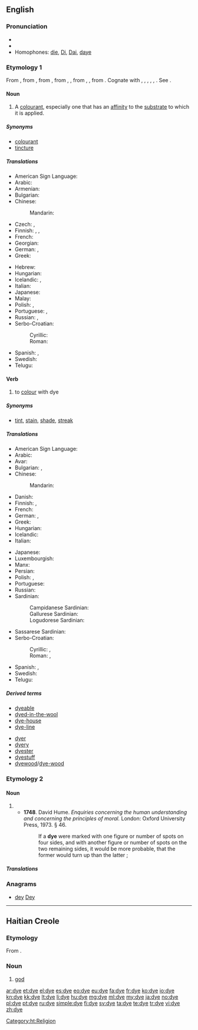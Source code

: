 {{also|d'ye}}
==English==
{{wikipedia}}

===Pronunciation===
* {{IPA|/daɪ/}}
* {{rhymes|aɪ}}
* Homophones: [[die]], [[Di]], [[Dai]], [[daye]]

===Etymology 1===
From {{etyl|enm|en}} {{term|deie|lang=enm}}, from {{etyl|ang|en}} {{term|deag|dēag|color, hue, dye|lang=ang}}, from {{etyl|gem-pro|en}} {{recons|daugō||colour, shade|lang=gem-pro}}, from {{recons|dauganą|lang=gem-pro}}, {{recons|dug-||to conceal, be dark|lang=gem-pro}}, from {{etyl|ine-pro|en}} {{recons|dheuk-|lang=ine-pro}}, {{recons|dhouk-||to be hidden|lang=ine-pro}}, from {{etyl|ine-pro|en}} {{recons|dhūw-||to smoke, raise dust, camouflage|lang=ine-pro}}. Cognate with {{etyl|goh|-}} {{term|tougan||dark, secretive|lang=goh}}, {{term|tougal||dark, hidden, covert|lang=goh}}, {{etyl|ang|-}} {{term|deagol|dēagol|lang=ang}}, {{term|diegle|dīegle|dark, hidden, secret|lang=ang}}, {{etyl|ang|-}} {{term|dohs|lang=ang}}, {{term|dox||dusky, dark|lang=ang}}. See {{l|en|dusk}}.

====Noun====
{{en-noun|s|-}}

# A [[colourant]], especially one that has an [[affinity]] to the [[substrate]] to which it is applied.

=====Synonyms=====
* [[colourant]]
* [[tincture]]

=====Translations=====
{{trans-top|a colourant, especially one that has an affinity to the substrate to which it is applied}}
* American Sign Language: {{tø|ase|9@SideNeckhigh-PalmDown-9@SideNeckhigh-PalmDown Upanddown-Upanddown 9@SideChesthigh-PalmDown-9@SideChesthigh-PalmDown}}
* Arabic: {{t-|ar|صبغة|f|tr=Síbgha}}
* Armenian: {{t-|hy|ներկ|tr=nerk}}
* Bulgarian: {{t+|bg|боя|f}}
* Chinese:
*: Mandarin: {{t|cmn|染料|tr=rǎnliào|sc=Hani}}
* Czech: {{t+|cs|barva|f}}, {{t+|cs|barvivo|n}}
* Finnish: {{t-|fi|värjäysaine}}, {{t+|fi|väri}},  {{t+|fi|väriaine}}
* French: {{t+|fr|teinture|f}}
* Georgian: {{t|ka|საღებავი|sc=Geor}}
* German: {{t-|de|Färbemittel|n}}, {{t-|de|Färbmittel|n}}
* Greek: {{t+|el|βαφή|f|tr=vafí}}
{{trans-mid}}
* Hebrew: {{t-|he|סממן|m|tr=sam'mán}}
* Hungarian: {{t+|hu|festék}}
* Icelandic: {{t+|is|litur|m}}, {{t+|is|litarefni|n}}
* Italian: {{t-|it|tintura|f}}
* Japanese: {{t+|ja|染料|tr=せんりょう, senryō}}
* Malay: {{t-|ms|pewarna}}
* Polish: {{t+|pl|barwnik|m}},  {{t+|pl|farba|f}}
* Portuguese: {{t+|pt|corante|m}}, {{t+|pt|tintura|f}}
* Russian: {{t+|ru|краска|f|tr=kráska}}, {{t+|ru|краситель|m|tr=krasítelʹ|sc=Cyrl}}
* Serbo-Croatian:
*: Cyrillic: {{t-|sh|фарба|f}}
*: Roman: {{t-|sh|farba|f}}
* Spanish: {{t-|es|tinte|m}}, {{t-|es|tintura|f}}
* Swedish: {{t+|sv|färgämne|n}}
* Telugu: {{t-|te|రంగు పదార్థం|tr=raMgu padaarthaM}}
{{trans-bottom}}

====Verb====
{{en-verb|dyes|dyeing|dyed|dyed}}

# {{context|transitive}} to [[colour]] with dye

=====Synonyms=====
* {{sense|to color}} [[tint]], [[stain]], [[shade]], [[streak]]

=====Translations=====
{{trans-top|to colour with dye}}
* American Sign Language: {{tø|ase|9@SideNeckhigh-PalmDown-9@SideNeckhigh-PalmDown Upanddown-Upanddown 9@SideChesthigh-PalmDown-9@SideChesthigh-PalmDown}}
* Arabic: {{t-|ar|صبغ|tr=Sábagha}}
* Avar: {{t|av|бил|sc=Cyrl}}
* Bulgarian: {{t+|bg|боядисвам}}, {{t+|bg|боядисвам|tr=bojadisvam|sc=Cyrl}}
* Chinese:
*: Mandarin: {{t-|cmn|染|tr=rǎn|sc=Hani}}
* Danish: {{t-|da|farve}}
* Finnish: {{t-|fi|värjätä}}, {{t-|fi|sävyttää}}
* French: {{t+|fr|teindre}}
* German: {{t+|de|färben}}, {{t-|de|einfärben}}
* Greek: {{t+|el|βάφω|tr=váfo}}
* Hungarian: {{t+|hu|fest}}
* Icelandic: {{t-|is|lita}}
* Italian: {{t-|it|tingere}}
{{trans-mid}}
* Japanese: {{t-|ja|染める|tr=そめる, someru}}
* Luxembourgish: {{t-|lb|afierwen}}
* Manx: {{t-|gv|daaghey}}
* Persian: {{t-|fa|رنگ زنی}}
* Polish: {{t+|pl|barwić}}, {{t+|pl|farbować}}
* Portuguese: {{t+|pt|tingir}}
* Russian: {{t+|ru|красить|tr=krásit'}}
* Sardinian:
*: Campidanese Sardinian: {{tø|sro|pintài}}
*: Gallurese Sardinian: {{tø|sdn|pintà}}
*: Logudorese Sardinian: {{tø|src|pintare}}
* Sassarese Sardinian: {{tø|sdc|pintà}}
* Serbo-Croatian:
*: Cyrillic: {{t-|sh|фарбати}}, {{t-|sh|офарбати}}
*: Roman: {{t-|sh|farbati}}, {{t-|sh|ofarbati}}
* Spanish: {{t+|es|teñir}},  {{t-|es|tinturar}}
* Swedish: {{t+|sv|färga}}
* Telugu: {{t-|te|రంగు అద్దు|tr=raMgu addu}}
{{trans-bottom}}

=====Derived terms=====
{{rel-top|Terms derived from "dye"}}
* [[dyeable]]
* [[dyed-in-the-wool]]
* [[dye-house]]
* [[dye-line]]
{{rel-mid}}
* [[dyer]]
* [[dyery]]
* [[dyester]]
* [[dyestuff]]
* [[dyewood]]/[[dye-wood]]
{{rel-bottom}}

===Etymology 2===

====Noun====
{{en-noun|dice}}

# {{alternative spelling of|die}}
#* '''1748'''.  David Hume.  ''Enquiries concerning the human understanding and concerning the principles of moral.'' London: Oxford University Press, 1973.  § 46.
#*: If a '''dye''' were marked with one figure or number of spots on four sides, and with another figure or number of spots on the two remaining sides, it would be more probable, that the former would turn up than the latter ;

=====Translations=====
{{trans-see|die}}

===Anagrams===
* [[dey#English|dey]] [[Dey#English|Dey]]

----

==Haitian Creole==

===Etymology===
From {{etyl|fr|ht}} {{term|dieu||god|lang=fr}}.&nbsp;

===Noun===
{{head|ht|noun}}

# [[god]] <!-- This language section up to here was created using Template:new ht entry -->

[[Category:ht:Religion]]

[[ar:dye]]
[[et:dye]]
[[el:dye]]
[[es:dye]]
[[eo:dye]]
[[eu:dye]]
[[fa:dye]]
[[fr:dye]]
[[ko:dye]]
[[io:dye]]
[[kn:dye]]
[[kk:dye]]
[[lt:dye]]
[[li:dye]]
[[hu:dye]]
[[mg:dye]]
[[ml:dye]]
[[my:dye]]
[[ja:dye]]
[[no:dye]]
[[pl:dye]]
[[pt:dye]]
[[ru:dye]]
[[simple:dye]]
[[fi:dye]]
[[sv:dye]]
[[ta:dye]]
[[te:dye]]
[[tr:dye]]
[[vi:dye]]
[[zh:dye]]